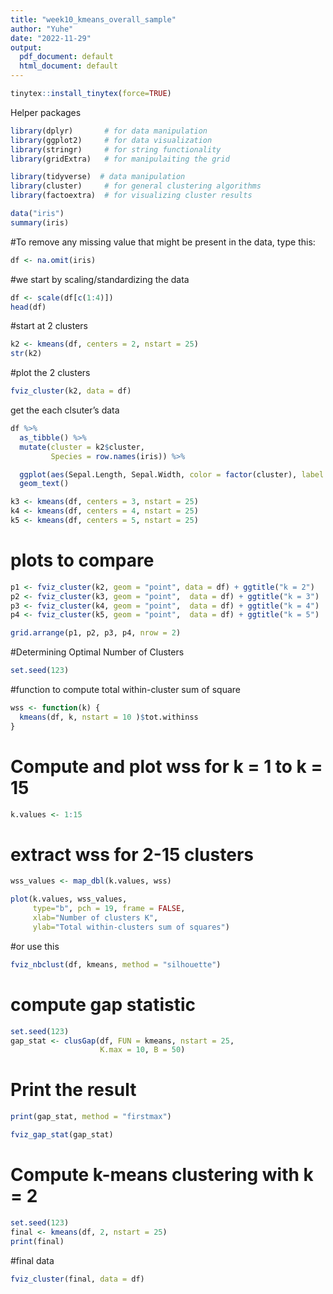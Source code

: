 ---
title: "week10_kmeans_overall_sample"
author: "Yuhe"
date: "2022-11-29"
output:
  pdf_document: default
  html_document: default
---

```{r}
tinytex::install_tinytex(force=TRUE)
```
Helper packages
```{r}
library(dplyr)       # for data manipulation
library(ggplot2)     # for data visualization
library(stringr)     # for string functionality
library(gridExtra)   # for manipulaiting the grid

library(tidyverse)  # data manipulation
library(cluster)     # for general clustering algorithms
library(factoextra)  # for visualizing cluster results
```

```{r}
data("iris")
summary(iris)
```
#To remove any missing value that might be present in the data, type this:
```{r}

df <- na.omit(iris)
```
#we start by scaling/standardizing the data
```{r}
df <- scale(df[c(1:4)])
head(df)
```
#start at 2 clusters
```{r}

k2 <- kmeans(df, centers = 2, nstart = 25)
str(k2)
```
#plot the 2 clusters
```{r}
fviz_cluster(k2, data = df)
```

get the each clsuter's data
```{r}
df %>%
  as_tibble() %>%
  mutate(cluster = k2$cluster,
         Species = row.names(iris)) %>%

  ggplot(aes(Sepal.Length, Sepal.Width, color = factor(cluster), label = Species)) +
  geom_text()
```

```{r}
k3 <- kmeans(df, centers = 3, nstart = 25)
k4 <- kmeans(df, centers = 4, nstart = 25)
k5 <- kmeans(df, centers = 5, nstart = 25)
```
# plots to compare
```{r}
p1 <- fviz_cluster(k2, geom = "point", data = df) + ggtitle("k = 2")
p2 <- fviz_cluster(k3, geom = "point",  data = df) + ggtitle("k = 3")
p3 <- fviz_cluster(k4, geom = "point",  data = df) + ggtitle("k = 4")
p4 <- fviz_cluster(k5, geom = "point",  data = df) + ggtitle("k = 5")

grid.arrange(p1, p2, p3, p4, nrow = 2)
```
#Determining Optimal Number of Clusters
```{r}

set.seed(123)
```
#function to compute total within-cluster sum of square 
```{r}

wss <- function(k) {
  kmeans(df, k, nstart = 10 )$tot.withinss
}
```
# Compute and plot wss for k = 1 to k = 15
```{r}
k.values <- 1:15
```
# extract wss for 2-15 clusters
```{r}

wss_values <- map_dbl(k.values, wss)
```

```{r}
plot(k.values, wss_values,
     type="b", pch = 19, frame = FALSE, 
     xlab="Number of clusters K",
     ylab="Total within-clusters sum of squares")
```
#or use this
```{r}

fviz_nbclust(df, kmeans, method = "silhouette")
```
# compute gap statistic
```{r}

set.seed(123)
gap_stat <- clusGap(df, FUN = kmeans, nstart = 25,
                    K.max = 10, B = 50)
```
# Print the result
```{r}

print(gap_stat, method = "firstmax")

fviz_gap_stat(gap_stat)
```
# Compute k-means clustering with k = 2
```{r}

set.seed(123)
final <- kmeans(df, 2, nstart = 25)
print(final)
```
#final data
```{r}

fviz_cluster(final, data = df)
```